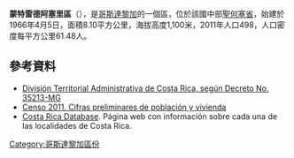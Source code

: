 '''蒙特雷德阿塞里區'''（{{lang-es|Monterrey de Aserrí}}），是[[哥斯達黎加|哥斯達黎加]]的一個區，位於該國中部[[聖何塞省_(哥斯達黎加)|聖何塞省]]，始建於1966年4月5日，面積8.10平方公里，海拔高度1,100米，2011年人口498，人口密度每平方公里61.48人。

==參考資料==
*[https://web.archive.org/web/20150924020342/http://www.gaceta.go.cr/pub/2009/05/26/COMP_26_05_2009.pdf División Territorial Administrativa de Costa Rica, según Decreto No. 35213-MG]
*[http://www.inec.go.cr/A/MS/Censos/Censo%202011/Cifras%20preliminares/01.%20Cifras%20preliminares%20de%20Poblaci%C3%B3n%20y%20Vivienda.pdf Censo 2011. Cifras preliminares de población y vivienda]{{dead link|date=十月 2017 |bot=InternetArchiveBot }}
* [http://www.costaricadatabase.com/crdb/city.asp?action=2&q=MONTERREY&b=ASERR%CD&p=1 Costa Rica Database]{{dead link|date=2018年1月 |bot=InternetArchiveBot |fix-attempted=yes }}. Página web con información sobre cada una de las localidades de Costa Rica.

{{CostaRica-geo-stub}}
[[Category:哥斯達黎加區份|Category:哥斯達黎加區份]]